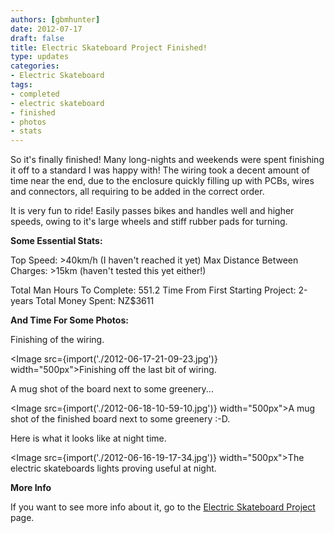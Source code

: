 ```yaml
---
authors: [gbmhunter]
date: 2012-07-17
draft: false
title: Electric Skateboard Project Finished!
type: updates
categories:
- Electric Skateboard
tags:
- completed
- electric skateboard
- finished
- photos
- stats
---
```



So it's finally finished! Many long-nights and weekends were spent finishing it off to a standard I was happy with! The wiring took a decent amount of time near the end, due to the enclosure quickly filling up with PCBs, wires and connectors, all requiring to be added in the correct order.

It is very fun to ride! Easily passes bikes and handles well and higher speeds, owing to it's large wheels and stiff rubber pads for turning.

**Some Essential Stats:**

Top Speed: >40km/h (I haven't reached it yet)
Max Distance Between Charges: >15km (haven't tested this yet either!)

Total Man Hours To Complete: 551.2
Time From First Starting Project: 2-years
Total Money Spent:  NZ$3611

**And Time For Some Photos:**

Finishing of the wiring.

<Image src={import('./2012-06-17-21-09-23.jpg')} width="500px">Finishing off the last bit of wiring.</Image>

A mug shot of the board next to some greenery...

<Image src={import('./2012-06-18-10-59-10.jpg')} width="500px">A mug shot of the finished board next to some greenery :-D.</Image>

Here is what it looks like at night time.

<Image src={import('./2012-06-16-19-17-34.jpg')} width="500px">The electric skateboards lights proving useful at night.</Image>

**More Info**

If you want to see more info about it, go to the [Electric Skateboard Project](/electronics/projects/electric-skateboard) page.
